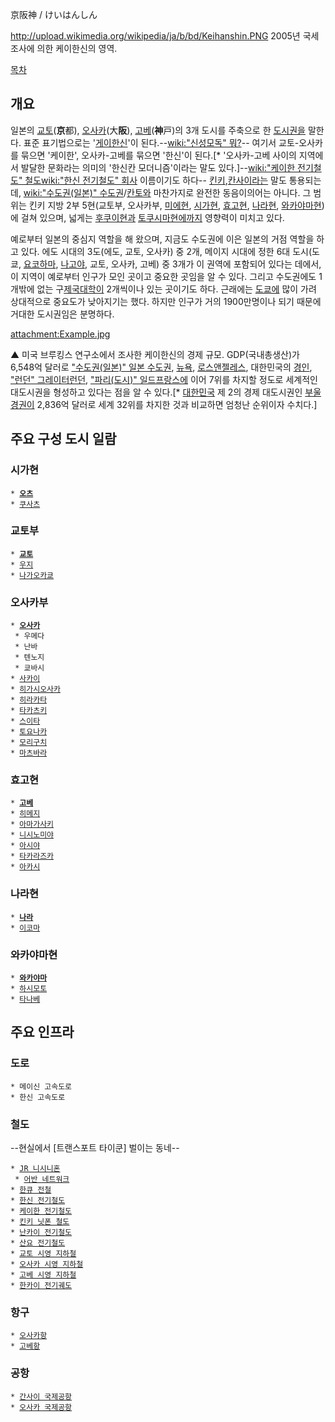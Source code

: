 京阪神 / けいはんしん

http://upload.wikimedia.org/wikipedia/ja/b/bd/Keihanshin.PNG
2005년 국세조사에 의한 케이한신의 영역.

[[목차]]
== 개요 ==
일본의 [[교토]]('''京'''都), [[오사카]](大'''阪'''), [[고베]]('''神'''戸)의 3개 도시를 주축으로 한 [[도시권]]을 말한다. 표준 표기법으로는 '[[게이]]한신'이 된다.--[[wiki:"신성모독" 뭐?]]-- 여기서 교토-오사카를 묶으면 '케이한', 오사카-고베를 묶으면 '한신'이 된다.[* '오사카-고베 사이의 지역에서 발달한 문화라는 의미의 '한신칸 모더니즘'이라는 말도 있다.]--[[wiki:"케이한 전기철도" 철도]][[wiki:"한신 전기철도" 회사]] 이름이기도 하다-- [[킨키]],[[칸사이]]라는 말도 통용되는데, [[wiki:"수도권(일본)" 수도권]]/[[칸토]]와 마찬가지로 완전한 동음이의어는 아니다. 그 범위는 킨키 지방 2부 5현(교토부, 오사카부, [[미에]]현, [[시가]]현, [[효고]]현, [[나라]]현, [[와카야마]]현)에 걸쳐 있으며, 넓게는 [[후쿠이]]현과 [[토쿠시마]]현에까지 영향력이 미치고 있다.

예로부터 일본의 중심지 역할을 해 왔으며, 지금도 수도권에 이은 일본의 거점 역할을 하고 있다. 에도 시대의 3도(에도, 교토, 오사카) 중 2개, 메이지 시대에 정한 6대 도시(도쿄, [[요코하마]], [[나고야]], 교토, 오사카, 고베) 중 3개가 이 권역에 포함되어 있다는 데에서, 이 지역이 예로부터 인구가 모인 곳이고 중요한 곳임을 알 수 있다. 그리고 수도권에도 1개밖에 없는 구[[제국대학]]이 2개씩이나 있는 곳이기도 하다. 근래에는 [[도쿄]]에 많이 가려 상대적으로 중요도가 낮아지기는 했다. 하지만 인구가 거의 1900만명이나 되기 때문에 거대한 도시권임은 분명하다.

attachment:Example.jpg

▲ 미국 브루킹스 연구소에서 조사한 케이한신의 경제 규모. GDP(국내총생산)가 6,548억 달러로 [["수도권(일본)" 일본 수도권]], [[뉴욕]], [[로스앤젤레스]], 대한민국의 [[경인]], [["런던" 그레이터런던]], [["파리(도시)" 일드프랑스]]에 이어 7위를 차지할 정도로 세계적인 대도시권을 형성하고 있다는 점을 알 수 있다.[* [[대한민국]] 제 2의 경제 대도시권인 [[부울경]]권이 2,836억 달러로 세계 32위를 차지한 것과 비교하면 엄청난 순위이자 수치다.]
== 주요 구성 도시 일람 ==
=== 시가현 ===
 * '''[[오츠]]'''
 * [[쿠사츠]]
=== 교토부 ===
 * '''[[교토]]'''
 * [[우지]]
 * [[나가오카쿄]]
=== 오사카부 ===
 * '''[[오사카]]'''
  * 우메다
  * 난바
  * 텐노지
  * 쿄바시
 * [[사카이]]
 * [[히가시오사카]]
 * [[히라카타]]
 * [[타카츠키]]
 * [[스이타]]
 * [[토요나카]]
 * [[모리구치]]
 * [[마츠바라]]
=== 효고현 ===
 * '''[[고베]]'''
 * [[히메지]]
 * [[아마가사키]]
 * [[니시노미야]]
 * [[아시야]]
 * [[타카라즈카]]
 * [[아카시]]
=== 나라현 ===
 * '''[[나라]]'''
 * [[이코마]]
=== 와카야마현 ===
 * '''[[와카야마]]'''
 * [[하시모토]]
 * [[타나베]]

== 주요 인프라 ==
=== 도로 ===
 * 메이신 고속도로
 * 한신 고속도로
=== 철도 ===
--현실에서 [트랜스포트 타이쿤] 벌이는 동네--

 * [[JR 니시니혼]]
  * [[어반 네트워크]]
 * [[한큐 전철]]
 * [[한신 전기철도]]
 * [[케이한 전기철도]]
 * [[킨키 닛폰 철도]]
 * [[난카이 전기철도]]
 * [[산요 전기철도]]
 * [[교토 시영 지하철]]
 * [[오사카 시영 지하철]]
 * [[고베 시영 지하철]]
 * [[한카이 전기궤도]]

=== 항구 ===
 * [[오사카항]]
 * [[고베항]]

=== 공항 ===
 * [[간사이 국제공항]]
 * [[오사카 국제공항]]
